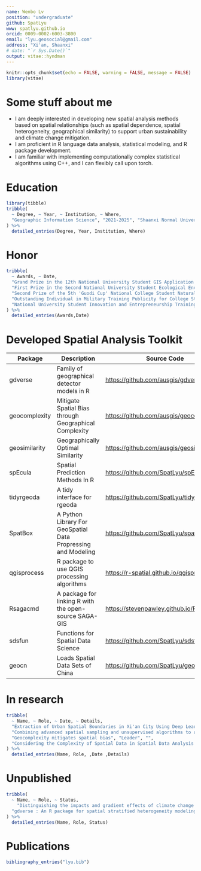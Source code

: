 ```yaml
---
name: Wenbo Lv
position: "undergraduate"
github: SpatLyu
www: spatlyu.github.io
orcid: 0009-0002-6003-3800
email: "lyu.geosocial@gmail.com"
address: "Xi'an, Shaanxi"
# date: "`r Sys.Date()`"
output: vitae::hyndman
---
```


```r
knitr::opts_chunk$set(echo = FALSE, warning = FALSE, message = FALSE)
library(vitae)
```

# Some stuff about me

-   I am deeply interested in developing new spatial analysis methods based on spatial relationships (such as spatial dependence, spatial heterogeneity, geographical similarity) to support urban sustainability and climate change mitigation.
-   I am proficient in R language data analysis, statistical modeling, and R package development.
-   I am familiar with implementing computationally complex statistical algorithms using C++, and I can flexibly call upon torch.

# Education

```r
library(tibble)
tribble(
  ~ Degree, ~ Year, ~ Institution, ~ Where,
  "Geographic Information Science", "2021-2025", "Shaanxi Normal University", "Xi'an, Shaanxi",
) %>%
  detailed_entries(Degree, Year, Institution, Where)
```

# Honor

```r
tribble(
  ~ Awards, ~ Date,
  "Grand Prize in the 12th National University Student GIS Application Skills Competition", "2023.12",
  "First Prize in the Second National University Student Ecological Environment Management Research Innovation Competition", "2023.11",
  "Second Prize of the 5th 'Guodi Cup' National College Student Natural Resource Science and Technology Competition, China Society of Natural Resources", "2023.12",
  "Outstanding Individual in Military Training Publicity for College Students, Shaanxi Normal University", "2021.10",
  "National University Student Innovation and Entrepreneurship Training Program Qualified Completion", "2024.06"
) %>%
  detailed_entries(Awards,Date)
```

# Developed Spatial Analysis Toolkit

| Package       | Description                                                   | Source Code                                | Language       |
|---------------|---------------------------------------------------------------|--------------------------------------------|----------------|
| gdverse       | Family of geographical detector models in R                   | <https://github.com/ausgis/gdverse>        | R, C++, Python |
| geocomplexity | Mitigate Spatial Bias through Geographical Complexity         | <https://github.com/ausgis/geocomplexity>  | C++, Python, C |
| geosimilarity | Geographically Optimal Similarity                             | <https://github.com/ausgis/geosimilarity>  | R              |
| spEcula       | Spatial Prediction Methods In R                               | <https://github.com/SpatLyu/spEcula>       | R              |
| tidyrgeoda    | A tidy interface for rgeoda                                   | <https://github.com/SpatLyu/tidyrgeoda>    | R              |
| SpatBox       | A Python Library For GeoSpatial Data Propressing and Modeling | <https://github.com/SpatLyu/spatbox>       | Python         |
| qgisprocess   | R package to use QGIS processing algorithms                   | <https://r-spatial.github.io/qgisprocess/> | R              |
| Rsagacmd      | A package for linking R with the open-source SAGA-GIS         | <https://stevenpawley.github.io/Rsagacmd/> | R              |
| sdsfun        | Functions for Spatial Data Science                            | <https://github.com/SpatLyu/sdsfun>        | R              |
| geocn         | Loads Spatial Data Sets of China                              | <https://github.com/SpatLyu/geocn>         | R              |

# In research

```r
tribble(
  ~ Name, ~ Role, ~ Date, ~ Details,
  "Extraction of Urban Spatial Boundaries in Xi'an City Using Deep Learning", "Leader", "",
  "Combining advanced spatial sampling and unsupervised algorithms to automatically construct sample sets, and then using geographical neural networks weighted logistic regression to extract urban spatial boundaries",
  "Geocomplexity mitigates spatial bias", "Leader", "",
  "Considering the Complexity of Spatial Data in Spatial Data Analysis to Improve Modeling Accuracy"
) %>%
  detailed_entries(Name, Role, ,Date ,Details)
```

# Unpublished

```r
tribble(
  ~ Name, ~ Role, ~ Status,
    "Distinguishing the impacts and gradient effects of climate change and human activities on vegetation cover in the Weihe River Basin , China", "First Author", "Under revision",
  "gdverse : An R package for spatial stratified heterogeneity modeling through geographical detectors", "First Author", "In writing"
) %>%
  detailed_entries(Name, Role, Status)
```

# Publications

```r
bibliography_entries("lyu.bib")
```
